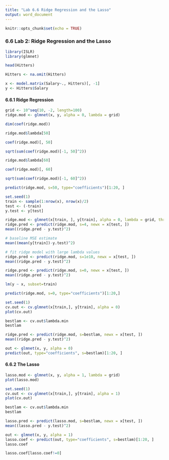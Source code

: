 ---
title: "Lab 6.6 Ridge Regression and the Lasso"
output: word_document
---

```{r setup, include=FALSE}
knitr::opts_chunk$set(echo = TRUE)
```
### 6.6 Lab 2: Ridge Regression and the Lasso
```{r}
library(ISLR)
library(glmnet)
```
```{r}
head(Hitters)
```
```{r}
Hitters <- na.omit(Hitters)
```
```{r}
x <- model.matrix(Salary~., Hitters)[, -1]
y <- Hitters$Salary
```
#### 6.6.1 Ridge Regression
```{r}
grid <- 10^seq(10, -2, length=100)
ridge.mod <- glmnet(x, y, alpha = 0, lambda = grid)
```
```{r}
dim(coef(ridge.mod))
```
```{r}
ridge.mod$lambda[50]
```
```{r}
coef(ridge.mod)[, 50]
```

```{r}
sqrt(sum(coef(ridge.mod)[-1, 50]^2))
```
```{r}
ridge.mod$lambda[60]
```
```{r}
coef(ridge.mod)[, 60]
```

```{r}
sqrt(sum(coef(ridge.mod)[-1, 60]^2))
```

```{r}
predict(ridge.mod, s=50, type="coefficients")[1:20, ]
```
```{r}
set.seed(1)
train <- sample(1:nrow(x), nrow(x)/2)
test <- (-train)
y.test <- y[test]
```
```{r}
ridge.mod <- glmnet(x[train, ], y[train], alpha = 0, lambda = grid, thresh = 1e-12)
ridge.pred <- predict(ridge.mod, s=4, newx = x[test, ])
mean((ridge.pred - y.test)^2)
```
```{r}
# baseline MSE estimate
mean((mean(y[train])-y.test)^2)
```

```{r}
# fit ridge model with large lambda values
ridge.pred <- predict(ridge.mod, s=1e10, newx = x[test, ])
mean((ridge.pred - y.test)^2)
```

```{r}
ridge.pred <- predict(ridge.mod, s=0, newx = x[test, ])
mean((ridge.pred - y.test)^2)
```

```{r}
lm(y ~ x, subset=train)
```

```{r}
predict(ridge.mod, s=0, type="coefficients")[1:20,]
```
```{r}
set.seed(1)
cv.out <- cv.glmnet(x[train,], y[train], alpha = 0)
plot(cv.out)
```
```{r}
bestlam <- cv.out$lambda.min
bestlam
```

```{r}
ridge.pred <- predict(ridge.mod, s=bestlam, newx = x[test, ])
mean((ridge.pred - y.test)^2)
```

```{r}
out <- glmnet(x, y, alpha = 0)
predict(out, type="coefficients", s=bestlam)[1:20, ]
```
#### 6.6.2 The Lasso
```{r}
lasso.mod <- glmnet(x, y, alpha = 1, lambda = grid)
plot(lasso.mod)
```
```{r}
set.seed(1)
cv.out <- cv.glmnet(x[train,], y[train], alpha = 1)
plot(cv.out)
```
```{r}
bestlam <- cv.out$lambda.min
bestlam
```
```{r}
lasso.pred <- predict(lasso.mod, s=bestlam, newx = x[test, ])
mean((lasso.pred - y.test)^2)
```
```{r}
out <- glmnet(x, y, alpha = 1)
lasso.coef <- predict(out, type="coefficients", s=bestlam)[1:20, ]
lasso.coef
```
```{r}
lasso.coef[lasso.coef!=0]
```

